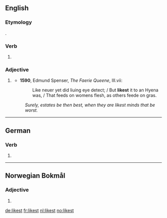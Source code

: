 ==English==

===Etymology===
{{suffix|like|est|lang=en}}.

===Verb===
{{head|en|verb form}}

# {{en-archaic second-person singular of|like|lang=en}}

===Adjective===
{{head|en|adjective superlative form}}

# {{lb|en|archaic}} {{en-superlative of|like}}
#* '''1590''', Edmund Spenser, ''The Faerie Queene'', III.vii:
#*: Like neuer yet did liuing eye detect; / But '''likest''' it to an Hyena was, / That feeds on womens flesh, as others feede on gras.
#: ''Surely, estates be then best, when they are likest minds that be worst.''

----

==German==

===Verb===
{{head|de|verb form}}

# {{de-verb form of|liken|2|s|k1}}

----

==Norwegian Bokmål==

===Adjective===
{{head|nb|adjective superlative form}}

# {{form of|indefinite superlative|lik|lang=nb}}

[[de:likest]]
[[fr:likest]]
[[nl:likest]]
[[no:likest]]